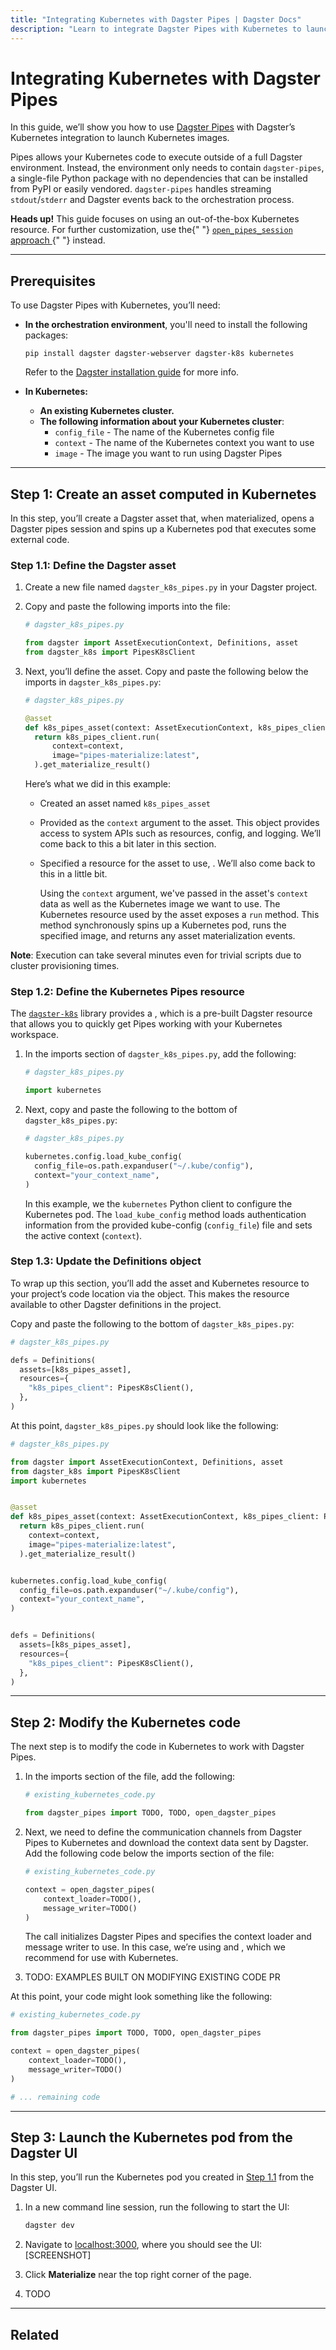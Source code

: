 ```yaml
---
title: "Integrating Kubernetes with Dagster Pipes | Dagster Docs"
description: "Learn to integrate Dagster Pipes with Kubernetes to launch external code from Dagster assets."
---
```


# Integrating Kubernetes with Dagster Pipes

In this guide, we’ll show you how to use [Dagster Pipes](/guides/dagster-pipes) with Dagster’s Kubernetes integration to launch Kubernetes images.

Pipes allows your Kubernetes code to execute outside of a full Dagster environment. Instead, the environment only needs to contain `dagster-pipes`, a single-file Python package with no dependencies that can be installed from PyPI or easily vendored. `dagster-pipes` handles streaming `stdout`/`stderr` and Dagster events back to the orchestration process.

<Note>
  <strong>Heads up!</strong> This guide focuses on using an out-of-the-box
  Kubernetes resource. For further customization, use the{" "}
  <a href="/guides/dagster-pipes/customizing-dagster-pipes-protocols">
    <code>open_pipes_session</code> approach
  </a>{" "}
  instead.
</Note>

---

## Prerequisites

To use Dagster Pipes with Kubernetes, you’ll need:

- **In the orchestration environment**, you'll need to install the following packages:

  ```shell
  pip install dagster dagster-webserver dagster-k8s kubernetes
  ```

  Refer to the [Dagster installation guide](/getting-started/install) for more info.

- **In Kubernetes:**
  - **An existing Kubernetes cluster.**
  - **The following information about your Kubernetes cluster**:
    - `config_file` - The name of the Kubernetes config file
    - `context` - The name of the Kubernetes context you want to use
    - `image` - The image you want to run using Dagster Pipes

---

## Step 1: Create an asset computed in Kubernetes

In this step, you’ll create a Dagster asset that, when materialized, opens a Dagster pipes session and spins up a Kubernetes pod that executes some external code.

### Step 1.1: Define the Dagster asset

1. Create a new file named `dagster_k8s_pipes.py` in your Dagster project.

2. Copy and paste the following imports into the file:

   ```python
   # dagster_k8s_pipes.py

   from dagster import AssetExecutionContext, Definitions, asset
   from dagster_k8s import PipesK8sClient
   ```

3. Next, you’ll define the asset. Copy and paste the following below the imports in `dagster_k8s_pipes.py`:

   ```python
   # dagster_k8s_pipes.py

   @asset
   def k8s_pipes_asset(context: AssetExecutionContext, k8s_pipes_client: PipesK8sClient):
     return k8s_pipes_client.run(
         context=context,
         image="pipes-materialize:latest",
     ).get_materialize_result()
   ```

   Here’s what we did in this example:

   - Created an asset named `k8s_pipes_asset`
   - Provided <PyObject object="AssetExecutionContext" /> as the `context` argument to the asset. This object provides access to system APIs such as resources, config, and logging. We’ll come back to this a bit later in this section.
   - Specified a resource for the asset to use, <PyObject module="dagster_k8s" object="PipesK8sClient" />. We’ll also come back to this in a little bit.

     Using the `context` argument, we've passed in the asset's `context` data as well as the Kubernetes image we want to use. The Kubernetes resource used by the asset exposes a `run` method. This method synchronously spins up a Kubernetes pod, runs the specified image, and returns any asset materialization events.

**Note**: Execution can take several minutes even for trivial scripts due to cluster provisioning times.

<!--
TODO: Takeout if not applicable

When the job finishes executing, Dagster Pipes will return a <PyObject module="dagster_pipes" object="PipesClientCompletedInvocation" /> object. This object exposes a `get_results` method, which you can use to access the results reported by Kubernetes.  -->

### Step 1.2: Define the Kubernetes Pipes resource

The [`dagster-k8s`](/\_apidocs/libraries/dagster-Kubernetes) library provides a <PyObject module="dagster_k8s" object="PipesK8sClient" />, which is a pre-built Dagster resource that allows you to quickly get Pipes working with your Kubernetes workspace.

1. In the imports section of `dagster_k8s_pipes.py`, add the following:

   ```python
   # dagster_k8s_pipes.py

   import kubernetes
   ```

2. Next, copy and paste the following to the bottom of `dagster_k8s_pipes.py`:

   ```python
   # dagster_k8s_pipes.py

   kubernetes.config.load_kube_config(
     config_file=os.path.expanduser("~/.kube/config"),
     context="your_context_name",
   )
   ```

   In this example, we the `kubernetes` Python client to configure the Kubernetes pod. The `load_kube_config` method loads authentication information from the provided kube-config (`config_file`) file and sets the active context (`context`).

### Step 1.3: Update the Definitions object

To wrap up this section, you’ll add the asset and Kubernetes resource to your project’s code location via the <PyObject object="Definitions" /> object. This makes the resource available to other Dagster definitions in the project.

Copy and paste the following to the bottom of `dagster_k8s_pipes.py`:

```python
# dagster_k8s_pipes.py

defs = Definitions(
  assets=[k8s_pipes_asset],
  resources={
    "k8s_pipes_client": PipesK8sClient(),
  },
)
```

At this point, `dagster_k8s_pipes.py` should look like the following:

```python
# dagster_k8s_pipes.py

from dagster import AssetExecutionContext, Definitions, asset
from dagster_k8s import PipesK8sClient
import kubernetes


@asset
def k8s_pipes_asset(context: AssetExecutionContext, k8s_pipes_client: PipesK8sClient):
  return k8s_pipes_client.run(
    context=context,
    image="pipes-materialize:latest",
  ).get_materialize_result()


kubernetes.config.load_kube_config(
  config_file=os.path.expanduser("~/.kube/config"),
  context="your_context_name",
)


defs = Definitions(
  assets=[k8s_pipes_asset],
  resources={
    "k8s_pipes_client": PipesK8sClient(),
  },
)
```

---

## Step 2: Modify the Kubernetes code

The next step is to modify the code in Kubernetes to work with Dagster Pipes.

1. In the imports section of the file, add the following:

   ```python
   # existing_kubernetes_code.py

   from dagster_pipes import TODO, TODO, open_dagster_pipes
   ```

2. Next, we need to define the communication channels from Dagster Pipes to Kubernetes and download the context data sent by Dagster. Add the following code below the imports section of the file:

   ```python
   # existing_kubernetes_code.py

   context = open_dagster_pipes(
       context_loader=TODO(),
       message_writer=TODO()
   )
   ```

   The <PyObject module="dagster_pipes" object="open_dagster_pipes" /> call initializes Dagster Pipes and specifies the context loader and message writer to use. In this case, we’re using <PyObject module="dagster_pipes" object="PipesDbfsContextLoader" /> and <PyObject module="dagster_pipes" object="PipesDbfsMessageWriter" />, which we recommend for use with Kubernetes.

3. TODO: EXAMPLES BUILT ON MODIFYING EXISTING CODE PR

At this point, your code might look something like the following:

```python
# existing_kubernetes_code.py

from dagster_pipes import TODO, TODO, open_dagster_pipes

context = open_dagster_pipes(
    context_loader=TODO(),
    message_writer=TODO()
)

# ... remaining code
```

---

## Step 3: Launch the Kubernetes pod from the Dagster UI

In this step, you’ll run the Kubernetes pod you created in [Step 1.1](#step-11-define-the-dagster-asset) from the Dagster UI.

1. In a new command line session, run the following to start the UI:

   ```python
   dagster dev
   ```

2. Navigate to [localhost:3000](http://localhost:3000/), where you should see the UI: \[SCREENSHOT]

3. Click **Materialize** near the top right corner of the page.

4. TODO

---

## Related

<ArticleList>
  <ArticleListItem
    title="Dagster Pipes"
    href="/guides/dagster-pipes"
  ></ArticleListItem>
  <ArticleListItem
    title="Dagster Pipes details and customization"
    href="/guides/dagster-pipes/dagster-pipes-details-and-customization"
  ></ArticleListItem>
  <ArticleListItem
    title="dagster-k8s API reference"
    href="/_apidocs/libraries/dagster-k8s"
  ></ArticleListItem>
</ArticleList>
